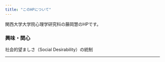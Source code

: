 ```yaml
---
title: "このHPについて"
---
```


関西大学大学院心理学研究科の藤岡慧のHPです。



### 興味・関心
社会的望ましさ（Social Desirability）の統制


---

